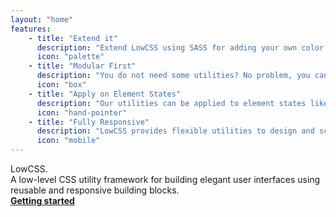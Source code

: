 ```yaml
---
layout: "home"
features: 
    - title: "Extend it"
      description: "Extend LowCSS using SASS for adding your own color palette, add more fonts, change breakpoints, and more!"
      icon: "palette"
    - title: "Modular First"
      description: "You do not need some utilities? No problem, you can configure LowCSS to skip the utilities that you do not need."
      icon: "box"
    - title: "Apply on Element States"
      description: "Our utilities can be applied to element states like hover, focus or active."
      icon: "hand-pointer"
    - title: "Fully Responsive"
      description: "LowCSS provides flexible utilities to design and scale for any device."
      icon: "mobile"
---
```



<div className="my:28">
    <div className="mb:6 font:black text:8xl@md text:6xl">LowCSS.</div>
    <div className="maxw:screen-sm mt:0 mb:8 text:xl font:medium lh:relaxed">
        A low-level CSS utility framework for building elegant user interfaces using reusable and responsive building blocks.
    </div>
    <div className="d:flex">
        <a href="introduction.html" className="d:flex items:center p:4 r:md bg:gray-900 bg:gray-800:hover text:white text:no-underline cursor:pointer">
            <strong>Getting started</strong>
            <div className="text:lg ml:2">
                <Icon icon="arrow-right" />
            </div>
        </a>
    </div>
</div>
